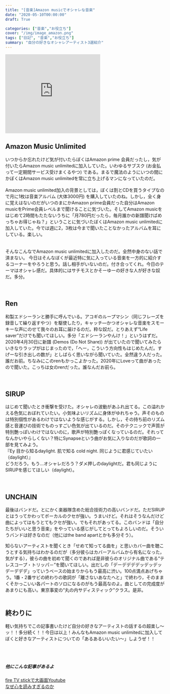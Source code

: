 ```yaml
---
title: "[音楽]Amazon musicでオシャレな音楽"
date: "2020-05-10T00:00:00"
draft: True

categories: ["音楽","お役立ち"]
cover: "/img/image_amazon.png"
tags: ["日記", "音楽","お役立ち"]
summary: "自分の好きなオシャレアーティスト3選紹介"
---
```


<iframe src="https://rcm-fe.amazon-adsystem.com/e/cm?o=9&p=12&l=ur1&category=musicunlimited&banner=145C9T3K8K0AZHVBRHG2&f=ifr&linkID=37224e6edbb8f7beaa63fbd5055005af&t=sushishushi-22&tracking_id=sushishushi-22" width="300" height="250" scrolling="no" border="0" marginwidth="0" style="border:none;" frameborder="0"></iframe>

  
## Amazon Music Unlimited 
 いつからか忘れたけど気が付いたらぼくはAmazon prime 会員だったし，気が付いたらAmazon music unlimitedに加入していた。いわゆるサブスク (お金払って一定期間サービス受けまくるやつ) である。まるで魔法のようにいつの間にかぼくはAmazon music unlimitedを常に立ち上げるマンになっていたのだ。
  <br>
  <br>
  Amazon music unlimited加入の背景としては，ぼくは割とCDを買うタイプなので月に1枚は音楽アルバム (大体3000円) を購入していたのね。しかし，全く身に覚えはないのだがいつのまにかAmazon prime会員だった自分はAmazon musicをPrime会員レベルまで聞けることに気づいた。そしてAmazon musicをはじめて2時間もたたないうちに「月780円だったら，毎月誰かの新譜聞けばめっちゃお得じゃね？」ということに気づいたぼくはAmazon music unlimitedに加入していた。今では週に2，3枚は今まで聞いたことなかったアルバムを耳にしている。楽しい。
  <br>
  <br>
  <br>
  そんなこんなでAmazon music unlimitedに加入したのだ。全然中身のない話で済まない。
今日はそんなぼくが最近特に気に入っている音楽を一方的に紹介するコーナーをやろうと思う。話し相手がいないのだ。付き合ってくれ。今日のテーマはオシャレ感だ。具体的にはサチモスとかそーゆーの好きな人が好きな奴だ。多分。
<br>
<br>
<br>

  
## Ren  
  
  和製エドシーランと勝手に呼んでいる。アコギのループマシン（同じフレーズを録音して繰り返すやつ）を駆使したり，キャッチ―かつオシャレな音楽をスモーキーな声にのせて我々のお耳に届けるのだ。粋な奴だ。とりあえず“Life saver”だけでも聞いてほしい。多分「エドシーランやんけ！」というはずだ。2020年4月30日に新譜 (Demos (Do Not Share)) が出ていたので聞いてみたらいきなりラップがはじまったので，「へー，こういう方向性もはじめたんだ。すげーな引き出しの数が」としばらく思いながら聞いていた。全然違う人だった。誰だお前。ちなみにこのrenもかっこよかった。2020年にLoveって曲があったので聞いた。こっちは女のrenだった。誰なんだお前ら。
  <br>
  <br>
  <br>
  
  
## SIRUP  
  
  はじめて聞いたとき衝撃を受けた。オシャレの波動があふれ出てる。この溢れかえる色気におぼれていたい。小気味よいリズムに身体がゆれちゃう。声そのものは特別個性があるわけではないような感じがする。しかし，その持ち前のリズム感と音運びの技術でものっすごい色気が出ているのだ。そのテクニックで声質が特別艶っぽいわけではないのに，歌声が特別艶っぽくなっているのだ。それってなんかいやらしくない？特にSynapseという曲がお気に入りなのだが歌詞の一部を見てみよう。<br>
『Ey 目から知るdaylight. 肌で知る cold night. 同じように君感じていたい（daylight）』<br>
どうだろう，もう…オシャレだろう？ダメ押しのdaylightだ。君も同じようにSIRUPを感じてほしい（daylight）。
  <br>
  <br>
  <br>
  
  
## UNCHAIN  
  
  最後はバンドだ。とにかく楽器隊含めた総合技術力の高いバンドだ。ただSIRUPとはうってかわってボーカルのクセが強い。うまいけど。それはそうなんだけど曲によってはもうとてもクセが強い。でもそれがあってる。このバンドは「自分たちがいいと思う音楽」をやっている感じがしてとってもよろしいのだ。そういうバンドは好きなのだ（他にはthe band apartとかも多分そう）。<br>
  
知らないアーティストを聞くとき「せめて知ってる曲を」と思いカバー曲を聴こうとする気持ちはわかるのだが（多分彼らはカバーアルバムから有名になった，気がする），彼らの曲を初めて聞くのであれば是非彼らのオリジナル曲である“テレスコープ・トリッパ－”を聞いてほしい。出だしの「デーデデデデッデッデッデーデデデ」っていうベースの始まりからもう最高に渋い。100点満点あげちゃう。1番・2番サビの終わりの歌詞が「離さないあなたへと」で終わり，そのままくそかっこいい各パートのソロになるのがもう最高なのよ。曲としての完成度があまりにも高い。東京事変の“丸の内サディスティック”クラス。是非。
  <br>
  <br>
  
  
## 終わりに  
  
  軽い気持ちでこの記事書いたけど自分の好きなアーティストの話するの超楽し～ッ！！多分続く！！今日は以上！みんなもAmazon music unlimitedに加入してぼくと好きなアーティストについての「あるあるいいたい～」しようぜ！！
  <br>
  <br>
  
  <br>

##### 他にこんな記事があるよ
[fire TV stickで大画面Youtube](https://susishushi.github.io/my_blog/post/firetv/)
<br>
[なぜ心を読みすぎるのか](https://susishushi.github.io/my_blog/post/kokoro/)